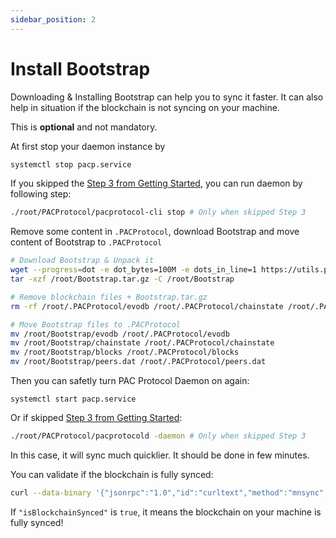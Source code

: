 ```yaml
---
sidebar_position: 2
---
```


# Install Bootstrap

Downloading & Installing Bootstrap can help you to sync it faster. It can also help in situation if the blockchain is not syncing on your machine.

This is **optional** and not mandatory.

At first stop your daemon instance by

```bash
systemctl stop pacp.service
```

If you skipped the [Step 3 from Getting Started](/docs/core/developers/pac-protocol-core/getting-started#step-3---creating-systemctl-service-optional-recommended), you can run daemon by following step:

```bash
./root/PACProtocol/pacprotocol-cli stop # Only when skipped Step 3
```

Remove some content in `.PACProtocol`, download Bootstrap and move content of Bootstrap to `.PACProtocol`

```bash
# Download Bootstrap & Unpack it
wget --progress=dot -e dot_bytes=100M -e dots_in_line=1 https://utils.pacglobal.io/Bootstrap.tar.gz -O /root/Bootstrap.tar.gz
tar -xzf /root/Bootstrap.tar.gz -C /root/Bootstrap

# Remove blockchain files + Bootstrap.tar.gz
rm -rf /root/.PACProtocol/evodb /root/.PACProtocol/chainstate /root/.PACProtocol/blocks /root/.PACProtocol/peers.dat /root/Boostrap.tar.gz

# Move Bootstrap files to .PACProtocol
mv /root/Bootstrap/evodb /root/.PACProtocol/evodb
mv /root/Bootstrap/chainstate /root/.PACProtocol/chainstate
mv /root/Bootstrap/blocks /root/.PACProtocol/blocks
mv /root/Bootstrap/peers.dat /root/.PACProtocol/peers.dat
```

Then you can safetly turn PAC Protocol Daemon on again:

```
systemctl start pacp.service
```

Or if skipped [Step 3 from Getting Started](/docs/core/developers/pac-protocol-core/getting-started#step-3---creating-systemctl-service-optional-recommended):

```bash
./root/PACProtocol/pacprotocold -daemon # Only when skipped Step 3
```

In this case, it will sync much quicklier. It should be done in few minutes.

You can validate if the blockchain is fully synced:

```bash
curl --data-binary '{"jsonrpc":"1.0","id":"curltext","method":"mnsync","params":["status"]}' -H 'content-type:text/plain;' http://<rpcusername>:<rpcpassword>@127.0.0.1:7111/
```

If `"isBlockchainSynced"` is `true`, it means the blockchain on your machine is fully synced!